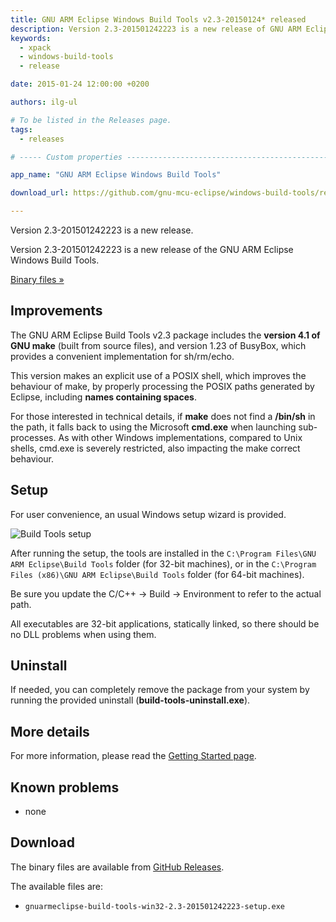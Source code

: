 ```yaml
---
title: GNU ARM Eclipse Windows Build Tools v2.3-20150124* released
description: Version 2.3-201501242223 is a new release of GNU ARM Eclipse Windows Build Tools.
keywords:
  - xpack
  - windows-build-tools
  - release

date: 2015-01-24 12:00:00 +0200

authors: ilg-ul

# To be listed in the Releases page.
tags:
  - releases

# ----- Custom properties -----------------------------------------------------

app_name: "GNU ARM Eclipse Windows Build Tools"

download_url: https://github.com/gnu-mcu-eclipse/windows-build-tools/releases/tag/v2.3/

---
```


<head>
  <title>{frontMatter.title}</title>
  <meta property="og:title" content={frontMatter.title} />
</head>

Version 2.3-201501242223 is a new release.

<!-- truncate -->

Version 2.3-201501242223 is a new release of the GNU ARM Eclipse Windows Build Tools.

<!-- truncate -->

<p><a href={frontMatter.download_url}>Binary files »</a></p>

## Improvements

The GNU ARM Eclipse Build Tools v2.3 package includes the **version 4.1 of GNU make** (built from source files), and version 1.23 of BusyBox, which provides a convenient implementation for sh/rm/echo.

This version makes an explicit use of a POSIX shell, which improves the behaviour of make, by properly processing the POSIX paths generated by Eclipse, including **names containing spaces**.

For those interested in technical details, if **make** does not find a **/bin/sh** in the path, it falls back to using the Microsoft **cmd.exe** when launching sub-processes. As with other Windows implementations, compared to Unix shells, cmd.exe is severely restricted, also impacting the make correct behaviour.

## Setup

For user convenience, an usual Windows setup wizard is provided.

![Build Tools setup](/img/2015/win-build-tools-setup.png)

After running the setup, the tools are installed in the `C:\Program Files\GNU ARM Eclipse\Build Tools` folder (for 32-bit machines), or in the `C:\Program Files (x86)\GNU ARM Eclipse\Build Tools` folder (for 64-bit machines).

Be sure you update the C/C++ → Build → Environment to refer to the actual path.

All executables are 32-bit applications, statically linked, so there should be no DLL problems when using them.

## Uninstall

If needed, you can completely remove the package from your system by running the provided uninstall (**build-tools-uninstall.exe**).

## More details

For more information, please read the [Getting Started page](/docs/getting-started/).

## Known problems

* none

## Download

The binary files are available from <a href={frontMatter.download_url}>GitHub Releases</a>.

The available files are:

* `gnuarmeclipse-build-tools-win32-2.3-201501242223-setup.exe`
